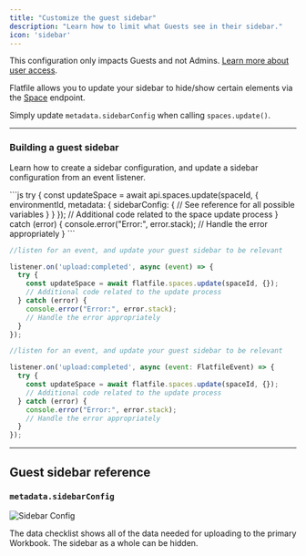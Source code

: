 ```yaml
---
title: "Customize the guest sidebar"
description: "Learn how to limit what Guests see in their sidebar."
icon: 'sidebar'
---
```


<Info>This configuration only impacts Guests and not Admins. [Learn more about user access](../developer-tools/security/roles-and-permissions).</Info>

Flatfile allows you to update your sidebar to hide/show certain elements via the <Tooltip tip="A micro-application...">[Space](../concepts/spaces)</Tooltip> endpoint.

Simply update `metadata.sidebarConfig` when calling `spaces.update()`.

---

### Building a guest sidebar

Learn how to create a sidebar configuration, and update a sidebar configuration from an event listener.

<CodeGroup>
```js
try {
  const updateSpace = await api.spaces.update(spaceId, {
    environmentId,
    metadata: {
      sidebarConfig: {
        // See reference for all possible variables
      }
    }
  });
  // Additional code related to the space update process
} catch (error) {
  console.error("Error:", error.stack);
  // Handle the error appropriately
}
```

```js listener.js
//listen for an event, and update your guest sidebar to be relevant

listener.on('upload:completed', async (event) => {
  try {
    const updateSpace = await flatfile.spaces.update(spaceId, {});
    // Additional code related to the update process
  } catch (error) {
    console.error("Error:", error.stack);
    // Handle the error appropriately
  }
});
```
```js listener.ts
//listen for an event, and update your guest sidebar to be relevant

listener.on('upload:completed', async (event: FlatfileEvent) => {
  try {
    const updateSpace = await flatfile.spaces.update(spaceId, {});
    // Additional code related to the update process
  } catch (error) {
    console.error("Error:", error.stack);
    // Handle the error appropriately
  }
});
```
</CodeGroup>

---

## Guest sidebar reference

### `metadata.sidebarConfig`
![Sidebar Config](../images/customize/sidebarConfig.png)

<ParamField path="showDataChecklist" type="boolean">The data checklist shows all of the data needed for uploading to the primary Workbook. </ParamField>
<ParamField path="showSidebar" type="boolean">The sidebar as a whole can be hidden. </ParamField>
